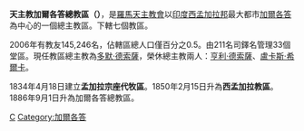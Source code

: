 {{Infobox Roman Catholic diocese
|Roman Catholic Diocese of = 天主教加爾各答總教區
|Latin name of diocese = Archidioecesis Calcuttensis
|image = [[File:Calcutta,_Cathedral_of_the_Most_Holy_Rosary-2.jpg|250px]]
|caption = 玫瑰聖母座堂
|location = {{IND}}
|territory = [[西孟加拉邦|西孟加拉邦]]
|population = 145,246
|rite = [[罗马礼|罗马礼]]
|patron = 
|province = 
|established = 1834年
|cathedral = [[玫瑰圣母主教座堂_(加尔各答)|玫瑰圣母主教座堂]]
|co-cathedral =
|leadership = 
|website = 
|pope = 
|patriarch= 
|metropolitan = 多默‧德索薩
|ordinary =
|coadjutor archbishop =
|coadjutor bishop =
|auxiliary = 
|emeritus = 亨利‧德索薩、盧卡斯‧希爾卡
}}
'''天主教加爾各答總教區（{{lang-la|Archidioecesis Calcuttensis}}）'''，是[[羅馬天主教會|羅馬天主教會]]以[[印度|印度]][[西孟加拉邦|西孟加拉邦]]最大都市[[加爾各答|加爾各答]]為中心的一個總主教區。下轄七個教區。
 
2006年有教友145,246名，佔轄區總人口僅百分之0.5。由211名司鐸名管理33個堂區。現任教區總主教為[[多默‧德索薩|多默‧德索薩]]，榮休總主教兩人：[[亨利‧德索薩|亨利‧德索薩]]、[[盧卡斯‧希爾卡|盧卡斯‧希爾卡]]。

1834年4月18日建立'''孟加拉宗座代牧區'''。1850年2月15日升為'''西孟加拉教區'''。1886年9月1日升為加爾各答總教區。

{{教堂小作品}}
{{印度天主教拉丁禮教區}}
[[Category:印度天主教教區|C]]
[[Category:加爾各答|Category:加爾各答]]